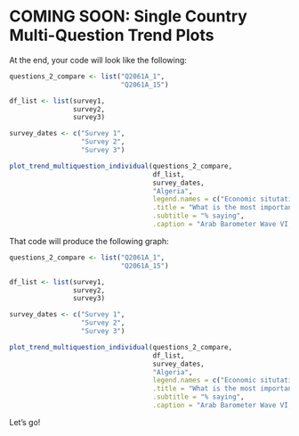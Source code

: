 # COMING SOON: Single Country Multi-Question Trend Plots


At the end, your code will look like the following:

```r

questions_2_compare <- list("Q2061A_1",
                            "Q2061A_15")

df_list <- list(survey1,
                survey2,
                survey3)

survey_dates <- c("Survey 1",
                  "Survey 2",
                  "Survey 3")

plot_trend_multiquestion_individual(questions_2_compare,
                                    df_list,
                                    survey_dates,
                                    "Algeria",
                                    legend.names = c("Economic situtation","COVID-19"),
                                    .title = "What is the most important challenge facing Algeria today?",
                                    .subtitle = "% saying",
                                    .caption = "Arab Barometer Wave VI, Algeria")


```

That code will produce the following graph:


```r

questions_2_compare <- list("Q2061A_1",
                            "Q2061A_15")

df_list <- list(survey1,
                survey2,
                survey3)

survey_dates <- c("Survey 1",
                  "Survey 2",
                  "Survey 3")

plot_trend_multiquestion_individual(questions_2_compare,
                                    df_list,
                                    survey_dates,
                                    "Algeria",
                                    legend.names = c("Economic situtation","COVID-19"),
                                    .title = "What is the most important challenge facing Algeria today?",
                                    .subtitle = "% saying",
                                    .caption = "Arab Barometer Wave VI, Algeria")


```

Let's go!
